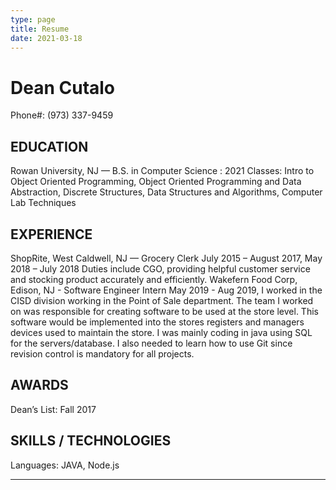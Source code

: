 ```yaml
---
type: page
title: Resume
date: 2021-03-18
---
```


# Dean Cutalo 
Phone#:​ (​973) 337-9459

## EDUCATION
Rowan University, NJ​ — B.S. in Computer Science : 2021
Classes: Intro to Object Oriented Programming, Object Oriented Programming and
Data Abstraction, Discrete Structures, Data Structures and Algorithms, Computer
Lab Techniques

## EXPERIENCE
ShopRite, West Caldwell, NJ​ — Grocery Clerk July 2015 – August 2017, May 2018 – July 2018
Duties include CGO, providing helpful customer service and stocking product
accurately and efficiently.
Wakefern Food Corp, Edison, NJ - Software Engineer Intern May 2019 - Aug 2019,
I worked in the CISD division working in the Point of Sale department. The team I worked on was 
responsible for creating software to be used at the store level. This software would be implemented
into the stores registers and managers devices used to maintain the store. I was mainly coding in
java using SQL for the servers/database. I also needed to learn how to use Git since revision control
is mandatory for all projects.

## AWARDS
Dean’s List:​ ​Fall 2017

## SKILLS / TECHNOLOGIES
Languages:​ ​JAVA, Node.js

---